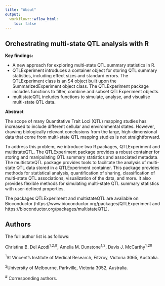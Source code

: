 ```yaml
---
title: "About"
output:
  workflowr::wflow_html:
    toc: false
---
```


## Orchestrating multi-state QTL analysis with R

**Key findings:**

* A new approach for exploring multi-state QTL summary statistics in R.
* QTLExperiment introduces a container object for storing QTL summary statistics, including effect sizes and standard errors. The QTLExperiment class is an S4 object built upon the SummarizedExperiment object class. The QTLExperiment package includes functions to filter, combine and subset QTLExperiment objects. 
* multistateQTL includes functions to simulate, analyse, and visualise multi-state QTL data. 

**Abstract**

The scope of many Quantitative Trait Loci (QTL) mapping studies has increased to include different cellular and environmental states. However, drawing biologically relevant conclusions from the large, high-dimensional data that come from multi-state QTL mapping studies is not straightforward.

To address this problem, we introduce two R packages, QTLExperiment and multistateQTL. The QTLExperiment package provides a robust container for storing and manipulating QTL summary statistics and associated metadata. The multistateQTL package provides tools to facilitate the analysis of multi-state QTL data stored in a QTLExperiment container. This package provides methods for statistical analysis, quantification of sharing, classification of multi-state QTL associations, visualization of the data, and more. It also provides flexible methods for simulating multi-state QTL summary statistics with user-defined properties.

The packages QTLExperiment and multistateQTL are available on Bioconductor (https://www.bioconductor.org/packages/QTLExperiment and https://bioconductor.org/packages/multistateQTL).

## Authors

The full author list is as follows:

Christina B. Del Azodi<sup>1,2,#</sup>, Amelia M. Dunstone<sup>1,2</sup>, Davis J. McCarthy<sup>1,2#</sup>

<sup>1</sup>St Vincent’s Institute of Medical Research, Fitzroy, Victoria 3065, Australia. 

<sup>2</sup>University of Melbourne, Parkville, Victoria 3052, Australia. 

<sup>#</sup> Corresponding authors. 

